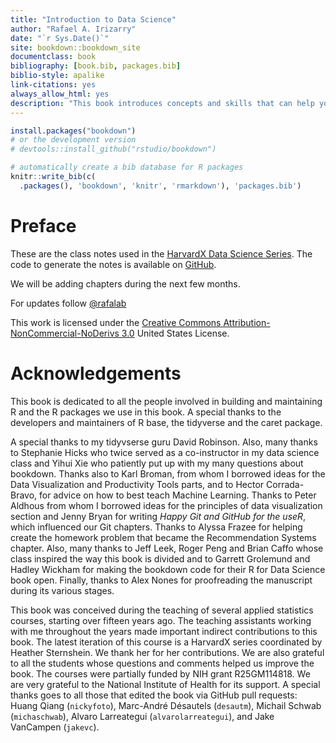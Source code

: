```yaml
--- 
title: "Introduction to Data Science"
author: "Rafael A. Irizarry"
date: "`r Sys.Date()`"
site: bookdown::bookdown_site
documentclass: book
bibliography: [book.bib, packages.bib]
biblio-style: apalike
link-citations: yes
always_allow_html: yes
description: "This book introduces concepts and skills that can help you tackle real-world data analysis challenges. It covers concepts from probability, statistical inference, linear regression and machine learning and helps you develop skills such as R programming, data wrangling with dplyr, data visualization with ggplot2, file organization with UNIX/Linux shell, version control with GitHub, and reproducible document preparation with R markdown."
---
```



```r
install.packages("bookdown")
# or the development version
# devtools::install_github("rstudio/bookdown")
```

```r
# automatically create a bib database for R packages
knitr::write_bib(c(
  .packages(), 'bookdown', 'knitr', 'rmarkdown'), 'packages.bib')
```

# Preface {-}

These are the class notes used in the
 [HarvardX Data Science Series](https://www.edx.org/course/data-science-r-basics-harvardx-ph125-1x). The code to generate the notes is available on  [GitHub](https://github.com/rafalab/dsbook).

We will be adding chapters during the next few months.

For updates follow [\@rafalab](https://twitter.com/rafalab)
 
This work is licensed under the [Creative Commons Attribution-NonCommercial-NoDerivs 3.0](http://creativecommons.org/licenses/by-nc-nd/3.0/us/) United States License.

# Acknowledgements {-}

This book is dedicated to all the people involved in building and maintaining R and the R packages we use in this book. A special thanks to the developers and maintainers of R base, the tidyverse and the caret package.

A special thanks to my tidyvserse guru David Robinson. Also, many thanks to Stephanie Hicks who twice served as a co-instructor in my data science class and Yihui Xie who patiently put up with my many questions about bookdown. Thanks also to Karl Broman, from whom I borrowed ideas for the Data Visualization and Productivity Tools parts, and to Hector Corrada-Bravo, for advice on how to best teach Machine Learning. Thanks to Peter Aldhous from whom I borrowed ideas for the principles of data visualization section and Jenny Bryan for writing _Happy Git and GitHub for the useR_, which influenced our Git chapters. Thanks to 
Alyssa Frazee for helping create the homework problem that became the Recommendation Systems chapter. Also, many thanks to Jeff Leek, Roger Peng and Brian Caffo whose class inspired the way this book is divided and to Garrett Grolemund and Hadley Wickham for making the bookdown code for their R for Data Science book open. Finally, thanks to Alex Nones for proofreading the manuscript during its various stages.

This book was conceived during the teaching of several applied statistics courses, starting over fifteen years ago. The teaching assistants working with me throughout the years made important indirect contributions to this book. The latest iteration of this course is a HarvardX series coordinated by Heather Sternshein. We thank her for her contributions. We are also grateful to all the students whose questions and comments helped us improve the book. The courses were partially funded by NIH grant R25GM114818. We are very grateful to the National Institute of Health for its support.
A special thanks goes to all those that edited the book via GitHub pull requests: Huang Qiang (`nickyfoto`), Marc-André Désautels (`desautm`), Michail Schwab (`michaschwab`), Alvaro Larreategui (`alvarolarreategui`), and Jake VanCampen (`jakevc`).






